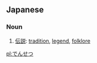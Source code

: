 ==Japanese==

===Noun===
{{ja-noun}}

# [[伝説]]: [[tradition]], [[legend]], [[folklore]]

[[pl:でんせつ]]